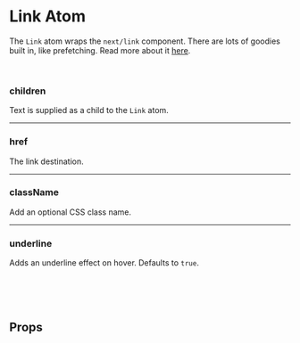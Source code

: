

<Meta of={LinkStories} />

# Link Atom

The `Link` atom wraps the `next/link` component. There are lots of goodies built in, like prefetching. Read more about it [here](https://nextjs.org/docs/pages/api-reference/components/link).

<Canvas of={LinkStories.Default} />

<br />

### children

Text is supplied as a child to the `Link` atom.

<hr />

### href

The link destination.

<hr />

### className

Add an optional CSS class name.

<hr />

### underline

Adds an underline effect on hover. Defaults to `true`.

<br />
<br />
<br />

## Props

<ArgTypes />
